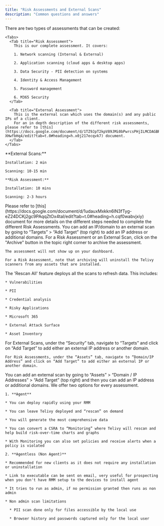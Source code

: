 ```yaml
---
title: "Risk Assessments and External Scans"
description: "Common questions and answers"
---
```


<AccordionGroup>
  <Accordion title="What Are Different Types Of Security Assessments I Can Create?">
    There are two types of assessments that can be created:

    <Tabs>
      <Tab title="Risk Assessment">
        This is our complete assessment. It covers:

        1. Network scanning (Internal & External)

        2. Application scanning (cloud apps & desktop apps)

        3. Data Security - PII detection on systems

        4. Identity & Access Management

        5. Password management

        6. M365 Security
      </Tab>

      <Tab title="External Assessment">
        This is the external scan which uses the domain(s) and any public IPs of a client.
        For an in depth description of the different risk assessments, please refer to [this](https://docs.google.com/document/d/1TZ9JpT2kpV89JMi0bPwrcsPHjILMCDAGBR-XHwfbHq4/edit?tab=t.0#heading=h.x0j217ecqvk7) document.
      </Tab>
    </Tabs>
  </Accordion>

  <Accordion title="What Are The Timelines For The Different Risk Assessments?">
    **External Scans:**

    Installation: 2 min

    Scanning: 10-15 min

    **Risk Assessment:**

    Installation: 10 mins

    Scanning: 2-3 hours
  </Accordion>

  <Accordion title="What Are The Different Steps Involved In Each Risk Assessment?">
    Please refer to [this](https://docs.google.com/document/d/1udauxMxkkn6lN3fTyg-eZ24DCKj2gc9PAqqZtOx4taI/edit?tab=t.0#heading=h.cqf0wabvjxiy) document for more details on the different steps needed to complete the different Risk Assessments.
  </Accordion>

  <Accordion title="How To Add An IP/Domain To An External Scan?">
    You can add an IP/domain to an external scan by going to “Targets” > “Add Target” (top right) to add an IP address or additional domains.
  </Accordion>

  <Accordion title="How Do I Delete Or Archive A Risk Assessment Or External Scan?">
    For a Risk Assessment or an External Scan, click on the "Archive" button in the topic right corner to archive the assessment.

    The assessment will not show up on your dashboard.

    For a Risk Assessment, note that archiving will uninstall the Telivy scanners from any assets that are installed.
  </Accordion>

  <Accordion title="What Assets Do 'Rescan All' Feature Scan Again? ">
    The 'Rescan All' feature deploys all the scans to refresh data. This includes:

    * Vulnerabilities

    * PII

    * Credential analysis

    * Risky Applications

    * Microsoft 365

    * External Attack Surface

    * Asset Inventory
  </Accordion>

  <Accordion title="How Do I Add Multiple Domains To A Scan?">
    For External Scans, under the “Security” tab, navigate to “Targets” and click on “Add Target” to add either an external IP address or another domain.

    For Risk Assessments, under the “Assets” tab, navigate to “Domain/IP Address” and click on “Add Target” to add either an external IP or another domain.
  </Accordion>

  <Accordion title="How To Add An IP/Domain To A Risk Assessment?">
    You can add an external scan by going to “Assets” > “Domain / IP Addresses” > “Add Target” (top right) and then you can add an IP address or additional domains.
  </Accordion>

  <Accordion title="What Is Agent/Agentless?">
    We offer two options for every assessment.

    1. **Agent**

    * You can deploy rapidly using your RMM

    * You can leave Telivy deployed and “rescan” on demand

    * You will generate the most comprehensive data

    * You can convert a CSRA to “Monitoring” where Telivy will rescan and help build risk-over-time charts and graphs

    * With Monitoring you can also set policies and receive alerts when a policy is violated

    2. **Agentless (Non Agent)**

    * Recommended for new clients as it does not require any installation or uninstallation

    * Link to executable can be sent on email, very useful for prospecting when you don't have RMM setup to the devices to install agent

    * It tries to run as admin, if no permission granted then runs as non admin

    * Non admin scan limitations

      * PII scan done only for files accessible by the local use

      * Browser history and passwords captured only for the local user
  </Accordion>
</AccordionGroup>